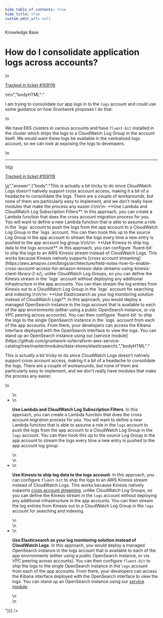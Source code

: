 ```yaml
---
hide_table_of_contents: true
hide_title: true
custom_edit_url: null
---
```



<CenterLayout>
<span class="title">Knowledge Base</span>
<h1>How do I consolidate application logs across accounts?</h1>
<GitHub json={{"id":"D_kwDOF8slf84AQXzR","number":533,"author":{"login":"yorinasub17"},"title":"How do I consolidate application logs across accounts?","body":"\nI am trying to consolidate our app logs in to the `logs` account and could use some guidance on how Gruntwork proposes I do that.\r\n\r\nWe have EKS clusters in various accounts and have `fluent-bit` installed in the cluster which ships the logs to a CloudWatch Log Group in the account itself. We would want these logs be available in the centralized logs account, so we can look at exposing the logs to developers.\n\n---\n\n<ins datetime=\"2022-08-09T19:08:27Z\">\n  <p><a href=\"https://support.gruntwork.io/hc/requests/109119\">Tracked in ticket #109119</a></p>\n</ins>\n","bodyHTML":"<p dir=\"auto\">I am trying to consolidate our app logs in to the <code class=\"notranslate\">logs</code> account and could use some guidance on how Gruntwork proposes I do that.</p>\n<p dir=\"auto\">We have EKS clusters in various accounts and have <code class=\"notranslate\">fluent-bit</code> installed in the cluster which ships the logs to a CloudWatch Log Group in the account itself. We would want these logs be available in the centralized logs account, so we can look at exposing the logs to developers.</p>\n<hr>\n<ins datetime=\"2022-08-09T19:08:27Z\">\n  <p dir=\"auto\"><a href=\"https://support.gruntwork.io/hc/requests/109119\" rel=\"nofollow\">Tracked in ticket #109119</a></p>\n</ins>","answer":{"body":"This is actually a bit tricky to do since CloudWatch Logs doesn’t natively support cross account access, making it a bit of a headache to consolidate the logs. There are a couple of workarounds, but none of them are particularly easy to implement, and we don't really have modules that make the process any easier.\r\n\r\n- **Use Lambda and CloudWatch Log Subscription Filters**. In this approach, you can create a Lambda function that does the cross account migration process for you. You will want to define a new Lambda function that is able to assume a role in the `logs` account to push the logs from the app account to a CloudWatch Log Group in the `logs` account. You can then hook this up to the source Log Group in the app account to stream the logs every time a new entry is pushed to the app account log group.\r\n\r\n- **Use Kinesis to ship log data to the logs account**. In this approach, you can configure `fluent-bit` to ship the logs to an AWS Kinesis stream instead of CloudWatch Logs. This works because Kinesis natively supports [cross account streaming](https://aws.amazon.com/blogs/architecture/field-notes-how-to-enable-cross-account-access-for-amazon-kinesis-data-streams-using-kinesis-client-library-2-x/), unlike CloudWatch Log Groups, so you can define the Kinesis stream in the `logs` account without deploying any additional infrastructure in the app accounts. You can then stream the log entries from Kinesis out to a CloudWatch Log Group in the `logs` account for searching and indexing.\r\n\r\n- **Use Elasticsearch as your log monitoring solution instead of CloudWatch Logs**. In this approach, you would deploy a managed OpenSearch instance in the logs account that is available to each of the app environments (either using a public OpenSearch instance, or via VPC peering across accounts). You can then configure `fluent-bit` to ship the logs to the single OpenSearch instance in the `logs` account from each of the app accounts. From there, your developers can access the Kibana interface deployed with the OpenSearch interface to view the logs. You can stand up an OpenSearch instance using our [service module](https://github.com/gruntwork-io/terraform-aws-service-catalog/tree/master/modules/data-stores/elasticsearch).","bodyHTML":"<p dir=\"auto\">This is actually a bit tricky to do since CloudWatch Logs doesn’t natively support cross account access, making it a bit of a headache to consolidate the logs. There are a couple of workarounds, but none of them are particularly easy to implement, and we don't really have modules that make the process any easier.</p>\n<ul dir=\"auto\">\n<li>\n<p dir=\"auto\"><strong>Use Lambda and CloudWatch Log Subscription Filters</strong>. In this approach, you can create a Lambda function that does the cross account migration process for you. You will want to define a new Lambda function that is able to assume a role in the <code class=\"notranslate\">logs</code> account to push the logs from the app account to a CloudWatch Log Group in the <code class=\"notranslate\">logs</code> account. You can then hook this up to the source Log Group in the app account to stream the logs every time a new entry is pushed to the app account log group.</p>\n</li>\n<li>\n<p dir=\"auto\"><strong>Use Kinesis to ship log data to the logs account</strong>. In this approach, you can configure <code class=\"notranslate\">fluent-bit</code> to ship the logs to an AWS Kinesis stream instead of CloudWatch Logs. This works because Kinesis natively supports <a href=\"https://aws.amazon.com/blogs/architecture/field-notes-how-to-enable-cross-account-access-for-amazon-kinesis-data-streams-using-kinesis-client-library-2-x/\" rel=\"nofollow\">cross account streaming</a>, unlike CloudWatch Log Groups, so you can define the Kinesis stream in the <code class=\"notranslate\">logs</code> account without deploying any additional infrastructure in the app accounts. You can then stream the log entries from Kinesis out to a CloudWatch Log Group in the <code class=\"notranslate\">logs</code> account for searching and indexing.</p>\n</li>\n<li>\n<p dir=\"auto\"><strong>Use Elasticsearch as your log monitoring solution instead of CloudWatch Logs</strong>. In this approach, you would deploy a managed OpenSearch instance in the logs account that is available to each of the app environments (either using a public OpenSearch instance, or via VPC peering across accounts). You can then configure <code class=\"notranslate\">fluent-bit</code> to ship the logs to the single OpenSearch instance in the <code class=\"notranslate\">logs</code> account from each of the app accounts. From there, your developers can access the Kibana interface deployed with the OpenSearch interface to view the logs. You can stand up an OpenSearch instance using our <a href=\"https://github.com/gruntwork-io/terraform-aws-service-catalog/tree/master/modules/data-stores/elasticsearch\">service module</a>.</p>\n</li>\n</ul>"}}} />

</CenterLayout>
  

<!-- ##DOCS-SOURCER-START
{
  "sourcePlugin": "github-discussions",
  "hash": "e7944655e986a9bfef47ee418f7c0cd3"
}
##DOCS-SOURCER-END -->
